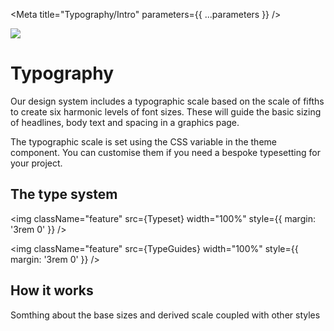 

<Meta title="Typography/Intro" parameters={{ ...parameters }} />

![](https://graphics.thomsonreuters.com/style-assets/images/logos/reuters-graphics-logo/svg/graphics-logo-color-dark.svg)

# Typography

Our design system includes a typographic scale based on the scale of fifths to create six harmonic levels of font sizes. These will guide the basic sizing of headlines, body text and spacing in a graphics page. 

The typographic scale is set using the CSS variable in the theme component. You can customise them if you need a bespoke typesetting for your project.

## The type system

<img
  className="feature"
  src={Typeset}
  width="100%"
  style={{ margin: '3rem 0' }}
/>

<img
  className="feature"
  src={TypeGuides}
  width="100%"
  style={{ margin: '3rem 0' }}
/>

## How it works

Somthing about the base sizes and derived scale coupled with other styles